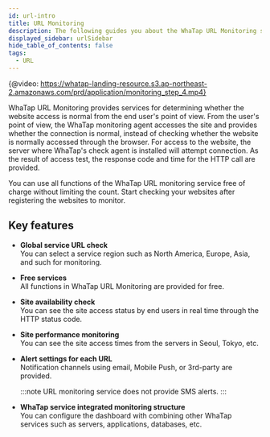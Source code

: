 ```yaml
---
id: url-intro
title: URL Monitoring
description: The following guides you about the WhaTap URL Monitoring service.
displayed_sidebar: urlSidebar
hide_table_of_contents: false
tags:
  - URL
---
```


{@video: https://whatap-landing-resource.s3.ap-northeast-2.amazonaws.com/prd/application/monitoring_step_4.mp4}

WhaTap URL Monitoring provides services for determining whether the website access is normal from the end user's point of view. From the user's point of view, the WhaTap monitoring agent accesses the site and provides whether the connection is normal, instead of checking whether the website is normally accessed through the browser. For access to the website, the server where WhaTap's check agent is installed will attempt connection. As the result of access test, the response code and time for the HTTP call are provided. 

You can use all functions of the WhaTap URL monitoring service free of charge without limiting the count. Start checking your websites after registering the websites to monitor. 

<!-- 

와탭 URL 모니터링은 최종 사용자 입장에서의 웹 사이트 접속 정상 여부를 판단하기 위한 용도의 서비스를 제공합니다. 
와탭 URL 모니터링 서비스는 최종 사용자 입장에서 웹사이트 이용에 문제가 있는지 여부를 점검하는 운영 업무를 대신합니다. 

-->

## Key features

-   **Global service URL check**<br/>
    You can select a service region such as North America, Europe, Asia, and such for monitoring.

-   **Free services**<br/>
    All functions in WhaTap URL Monitoring are provided for free.

-   **Site availability check**<br/>
    You can see the site access status by end users in real time through the HTTP status code.

-   **Site performance monitoring**<br/>
    You can see the site access times from the servers in Seoul, Tokyo, etc.

-   **Alert settings for each URL**<br/>
    Notification channels using email, Mobile Push, or 3rd-party are provided.

    :::note
    URL monitoring service does not provide SMS alerts.
    :::

-   **WhaTap service integrated monitoring structure**<br/>
    You can configure the dashboard with combining other WhaTap services such as servers, applications, databases, etc.         
